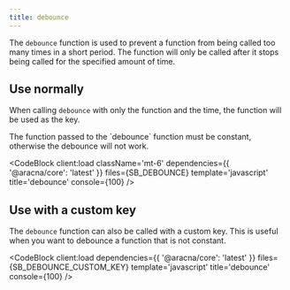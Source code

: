 ```yaml
---
title: debounce
---
```



The `debounce` function is used to prevent a function from being called too many times in a short period. The function will only be called after it stops being called for the specified amount of time.

## Use normally

When calling `debounce` with only the function and the time, the function will be used as the key.

<Alert client:load severity='warning'>
  The function passed to the `debounce` function must be constant, otherwise the debounce will not work.
</Alert>

<CodeBlock client:load className='mt-6' dependencies={{ '@aracna/core': 'latest' }} files={SB_DEBOUNCE} template='javascript' title='debounce' console={100} />

## Use with a custom key

The `debounce` function can also be called with a custom key. This is useful when you want to debounce a function that is not constant.

<CodeBlock client:load dependencies={{ '@aracna/core': 'latest' }} files={SB_DEBOUNCE_CUSTOM_KEY} template='javascript' title='debounce' console={100} />
